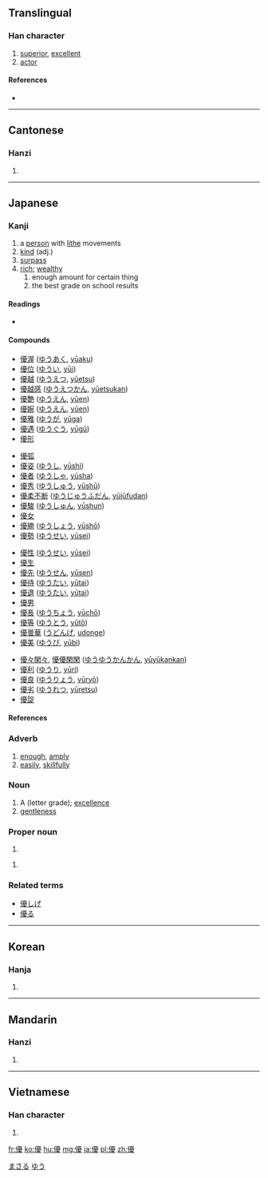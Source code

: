 {{also|优}}
==Translingual==

===Han character===
{{Han char|rn=9|rad=人|as=15|sn=17|four=2124<sub>7</sub>|canj=人一月水 (OMBE)|ids=⿰[[亻]][[憂]]}}

# [[superior]], [[excellent]]
# [[actor]]

====References====
* {{Han ref|kx=0120.280|dkj=01261|dj=0254.260|hdz=10233.040|uh=512A|ud=20778|bh=C075|bd=49269}}

----

==Cantonese==

===Hanzi===
{{yue-hanzi|jyut=|y=yau1|sim=优}}

# {{defn|lang=yue|sort=人15}}

----

==Japanese==

===Kanji===
{{ja-kanji|grade=6|rs=人15}}

# a [[person]] with [[lithe]] movements
# [[kind]] (adj.)
# [[surpass]]
# [[rich]]; [[wealthy]]
## enough amount for certain thing
## the best grade on school results

====Readings====
* {{ja-readings|kanon=[[ゆう]] ([[yū]])|goon=[[う]] ([[u]])|kun=[[やさしい]] ([[yasashii]]), [[すぐれる]] ([[sugureru]]), [[ゆたか]] (yutaka), [[ゆうに]] (yūni), [[わざおぎ]] ([[wazaogi]])|nadzuke=[[かつ]] (katsu), [[ひろ]] (hiro), [[まさ]] (masa), [[まさる]] (masaru), [[ゆたか]] (yutaka)}}

====Compounds====
{{top4}}
* [[優渥]] ([[ゆうあく]], [[yūaku]]) 
* [[優位]] ([[ゆうい]], [[yūi]]) 
* [[優越]] ([[ゆうえつ]], [[yūetsu]]) 
* [[優越感]] ([[ゆうえつかん]], [[yūetsukan]]) 
* [[優艶]] ([[ゆうえん]], [[yūen]]) 
* [[優婉]] ([[ゆうえん]], [[yūen]]) 
* [[優雅]] ([[ゆうが]], [[yūga]]) 
* [[優遇]] ([[ゆうぐう]], [[yūgū]]) 
* [[優形]]
{{mid4}}
* [[優弧]]
* [[優姿]] ([[ゆうし]], [[yūshi]]) 
* [[優者]] ([[ゆうしゃ]], [[yūsha]]) 
* [[優秀]] ([[ゆうしゅう]], [[yūshū]]) 
* [[優柔不断]] ([[ゆうじゅうふだん]], [[yūjūfudan]]) 
* [[優駿]] ([[ゆうしゅん]], [[yūshun]]) 
* [[優女]]
* [[優勝]] ([[ゆうしょう]], [[yūshō]]) 
* [[優勢]] ([[ゆうせい]], [[yūsei]]) 
{{mid4}}
* [[優性]] ([[ゆうせい]], [[yūsei]]) 
* [[優生]]
* [[優先]] ([[ゆうせん]], [[yūsen]]) 
* [[優待]] ([[ゆうたい]], [[yūtai]]) 
* [[優退]] ([[ゆうたい]], [[yūtai]]) 
* [[優男]]
* [[優長]] ([[ゆうちょう]], [[yūchō]]) 
* [[優等]] ([[ゆうとう]], [[yūtō]]) 
* [[優曇華]] ([[うどんげ]], [[udonge]]) 
* [[優美]] ([[ゆうび]], [[yūbi]]) 
{{mid4}}
* [[優々閑々]], [[優優閑閑]] ([[ゆうゆうかんかん]], [[yūyūkankan]]) 
* [[優利]] ([[ゆうり]], [[yūri]]) 
* [[優良]] ([[ゆうりょう]], [[yūryō]]) 
* [[優劣]] ([[ゆうれつ]], [[yūretsu]]) 
* [[優諚]]
{{bottom}}

====References====
{{ja-kref
|ku= 4505
|shift= 9744
|jis= 4D25
|euc= CDA5
|skip= 1-2-15
|freq= 334
|nelson= 564
|newnelson= 334
|halpern= 177
|kld= 130
|heisig= 993
|tuttle= 2a15.1
}}

===Adverb===
{{ja-pos|k|adverb|hira=ゆう|rom=yū}}

# [[enough]], [[amply]]
# [[easily]], [[skillfully]]

===Noun===
{{ja-noun|k|hira=ゆう|rom=yū}}

# A (letter grade); [[excellence]]
# [[gentleness]]

===Proper noun===
{{ja-pos|k|proper|hira=まさる|rom=Masaru}}

# {{given name|male|lang=ja}}

{{ja-pos|k|proper|hira=ゆう|rom=Yū}}

# {{given name|female|lang=ja}}

[[Category:Japanese male given names|まさる]]
[[Category:Japanese female given names|ゆう]]

===Related terms===
* [[優しげ]]
* [[優る]]

----

==Korean==

===Hanja===
{{ko-hanja|hangeul=우|rv=u|mr=u}}

# {{defn|lang=ko|sort=人15}}

----

==Mandarin==

===Hanzi===
{{cmn-hanzi|sim=优|pin=[[yōu]] ([[you1]])|wg=yu<sup>1</sup>}}

# {{defn|lang=cmn|sort=人15}}

----

==Vietnamese==

===Han character===
{{vi-hantu|[[ưu]]|rs=人15}}

# {{defn|lang=vi|sort=人15}}

[[fr:優]]
[[ko:優]]
[[hu:優]]
[[mg:優]]
[[ja:優]]
[[pl:優]]
[[zh:優]]